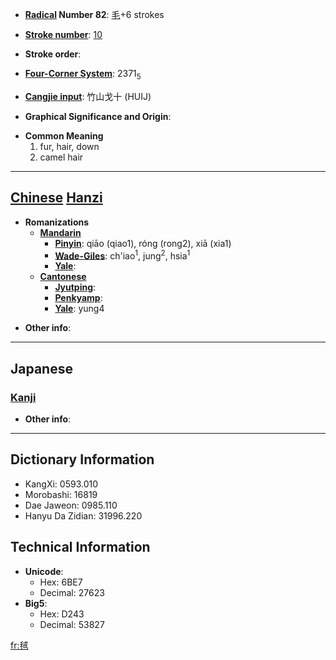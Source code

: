 * '''[[Wiktionary:Chinese radical index| Radical]] Number 82''': [[Wiktionary:Chinese radical index 毛|毛]]+6 strokes

* '''[[Wiktionary:Chinese total strokes index|Stroke number]]''': [[Wiktionary:Chinese total strokes index 10|10]]

* '''Stroke order''': 

* '''[[Wiktionary:Chinese four corner index|Four-Corner System]]''': 2371<sub>5</sub>

* '''[[Wiktionary:Chinese Cangjie index|Cangjie input]]''': 竹山戈十 (HUIJ)

* '''Graphical Significance and Origin''': 

* '''Common Meaning'''
*#fur, hair, down
*# camel hair


----

== [[Chinese]] [[Hanzi]] ==

* '''Romanizations'''
** '''[[Mandarin]]'''
*** '''[[Pinyin]]''': qiāo (qiao1), róng (rong2), xiā (xia1)
*** '''[[Wade-Giles]]''': ch'iao<sup>1</sup>, jung<sup>2</sup>, hsia<sup>1</sup>
*** '''[[Yale]]''': 
** '''[[Cantonese]]'''
*** '''[[Jyutping]]''':
*** '''[[Penkyamp]]''': 
*** '''[[Yale]]''': yung4

* '''Other info''': 

----

==Japanese==
===[[Kanji]]===
{{kanji|on readings=[[じゅう]] (jū), [[にゅ]] (nyu)|kun readings=}}

* '''Other info''':  

----

== Dictionary Information ==

* KangXi: 0593.010
* Morobashi: 16819
* Dae Jaweon: 0985.110
* Hanyu Da Zidian: 31996.220

== Technical Information ==

* '''Unicode''':
** Hex: 6BE7
** Decimal: 27623
* '''Big5''':
** Hex: D243
** Decimal: 53827

[[fr:毧]]